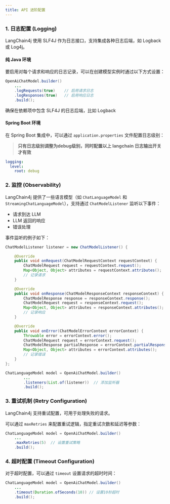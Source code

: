 ```yaml
---
title: API 进阶配置
---
```



### 1. 日志配置 (Logging)
LangChain4j 使用 SLF4J 作为日志接口，支持集成各种日志后端，如 Logback 或 Log4j。

#### 纯 Java 环境
要启用对每个请求和响应的日志记录，可以在创建模型实例时通过以下方式设置：

```java
OpenAiChatModel.builder()
    ...
    .logRequests(true)    // 启用请求日志
    .logResponses(true)   // 启用响应日志
    .build();
```

确保在依赖项中包含 SLF4J 的日志后端，比如 Logback

#### Spring Boot 环境

在 Spring Boot 集成中，可以通过 `application.properties` 文件配置日志级别：

> **只有日志级别调整为debug级别，同时配置以上 langchain 日志输出开关才有效**

```yaml
logging:
  level:
    root: debug
```

### 2. 监控 (Observability)
LangChain4j 提供了一些语言模型（如 `ChatLanguageModel` 和 `StreamingChatLanguageModel`），支持通过 `ChatModelListener` 监听以下事件：

+ 请求到达 LLM
+ LLM 返回的响应
+ 错误处理

事件监听的例子如下：

```java
ChatModelListener listener = new ChatModelListener() {

    @Override
    public void onRequest(ChatModelRequestContext requestContext) {
        ChatModelRequest request = requestContext.request();
        Map<Object, Object> attributes = requestContext.attributes();
        // 记录请求
    }

    @Override
    public void onResponse(ChatModelResponseContext responseContext) {
        ChatModelResponse response = responseContext.response();
        ChatModelRequest request = responseContext.request();
        Map<Object, Object> attributes = responseContext.attributes();
        // 记录响应
    }

    @Override
    public void onError(ChatModelErrorContext errorContext) {
        Throwable error = errorContext.error();
        ChatModelRequest request = errorContext.request();
        ChatModelResponse partialResponse = errorContext.partialResponse();
        Map<Object, Object> attributes = errorContext.attributes();
        // 记录错误
    }
};

ChatLanguageModel model = OpenAiChatModel.builder()
        ...
        .listeners(List.of(listener))  // 添加监听器
        .build();
```

### 3. 重试机制 (Retry Configuration)
LangChain4j 支持重试配置，可用于处理失败的请求。

可以通过 `maxRetries` 来配置重试逻辑，指定重试次数和延迟等参数：

```java
ChatLanguageModel model = OpenAiChatModel.builder()
    ...
    .maxRetries(5)  // 设置重试策略
    .build();
```

### 4. 超时配置 (Timeout Configuration)
对于超时配置，可以通过 `timeout` 设置请求的超时时间：

```java
ChatLanguageModel model = OpenAiChatModel.builder()
    ...
    .timeout(Duration.ofSeconds(10)) // 设置10秒超时
    .build();
```

